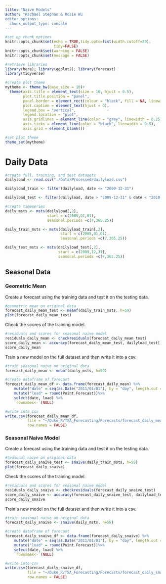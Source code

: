 ```yaml
---
title: "Naive Models"
author: "Rachael Stephan & Rosie Wu
editor_options: 
  chunk_output_type: console
---
```


```r
#set up chunk options
knitr::opts_chunk$set(echo = TRUE,tidy.opts=list(width.cutoff=80), 
                      tidy=FALSE) 
knitr::opts_chunk$set(warning = FALSE)
knitr::opts_chunk$set(message = FALSE)
```

```r
#retrieve libraries
library(here); library(ggplot2); library(forecast)
library(tidyverse)
```

```r
#create plot theme
mytheme <- theme_bw(base_size = 10)+
  theme(axis.title = element_text(size = 10, hjust = 0.5),
        plot.title.position = "panel",
        panel.border = element_rect(colour = "black", fill = NA, linewidth = 0.25),
        plot.caption = element_text(hjust = 0),
        legend.box = "vertical",
        legend.location = "plot",
        axis.gridlines = element_line(color = "grey", linewidth = 0.25),
        axis.ticks = element_line(color = "black", linewidth = 0.5),
        axis.grid = element_blank())

#set plot theme
theme_set(mytheme)
```

# Daily Data
```r
#create full, training, and test datasets
dailyload <- read.csv("./Data/Processed/dailyload.csv")

dailyload_train <- filter(dailyload, date <= "2009-12-31")

dailyload_test <- filter(dailyload, date > "2009-12-31" & date < "2010-02-28")

#create timeseries
daily_msts <- msts(dailyload[,2],
                   start = c(2005,01,01), 
                   seasonal.periods =c(7,365.25))

daily_train_msts <- msts(dailyload_train[,2],
                         start = c(2005,01,01), 
                         seasonal.periods =c(7,365.25))

daily_test_msts <- msts(dailyload_test[,2],
                        start = c(2009,12,31), 
                        seasonal.periods =c(7,365.25))
```

## Seasonal Data

### Geometric Mean
Create a forecast using the training data and test it on the testing data. 

```r
#geometric mean on original data
forecast_daily_mean_test <- meanf(daily_train_msts, h=59)
plot(forecast_daily_mean_test)
```

Check the scores of the training model.

```r
#residuals and scores for seasonal naive model
residuals_daily_mean <- checkresiduals(forecast_daily_mean_test)
score_daily_mean <- accuracy(forecast_daily_mean_test, dailyload_test[,2])
score_daily_mean
```

Train a new model on the full dataset and then write it into a csv.

```r
#train seasonal naive on original data
forecast_daily_mean <- meanf(daily_msts, h=59) 

#create dataframe of forecast
forecast_daily_mean_df <- data.frame(forecast_daily_mean) %>%
    mutate("date" = seq(as.Date("2011/01/01"), by = "day", length.out = 59)) %>%
    mutate("load" = round(Point.Forecast))%>%
    select(date, load) %>%
    `rownames<-`(NULL) 

#write into csv
write.csv(forecast_daily_mean_df, 
          file = "~/Duke_R/TSA_Forecasting/Forecasts/forecast_daily_mean.csv",
          row.names = FALSE)
```


### Seasonal Naive Model

Create a forecast using the training data and test it on the testing data. 

```r
#Seasonal naive on original data
forecast_daily_snaive_test <- snaive(daily_train_msts, h=59)
plot(forecast_daily_snaive)
```

Check the scores of the training model.

```r
#residuals and scores for seasonal naive model
residuals_daily_snaive <- checkresiduals(forecast_daily_snaive_test)
score_daily_snaive <- accuracy(forecast_daily_snaive_test, dailyload_test[,2])
score_daily_snaive
```

Train a new model on the full dataset and then write it into a csv.

```r
#train seasonal naive on original data
forecast_daily_snaive <- snaive(daily_msts, h=59) 

#create dataframe of forecast
forecast_daily_snaive_df <- data.frame(forecast_daily_snaive) %>%
    mutate("date" = seq(as.Date("2011/01/01"), by = "day", length.out = 59)) %>%
    mutate("load" = round(Point.Forecast))%>%
    select(date, load) %>%
    `rownames<-`(NULL) 

#write into csv
write.csv(forecast_daily_snaive_df, 
          file = "~/Duke_R/TSA_Forecasting/Forecasts/forecast_daily_snaive.csv",
          row.names = FALSE)
```

